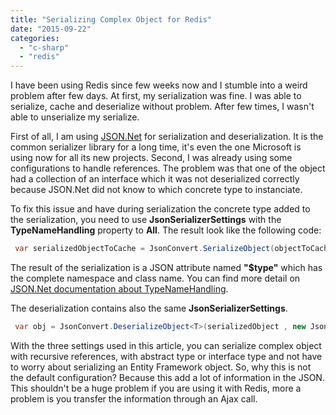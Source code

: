 ```yaml
---
title: "Serializing Complex Object for Redis"
date: "2015-09-22"
categories: 
  - "c-sharp"
  - "redis"
---
```


I have been using Redis since few weeks now and I stumble into a weird problem after few days. At first, my serialization was fine. I was able to serialize, cache and deserialize without problem. After few times, I wasn't able to unserialize my serialize.

First of all, I am using [JSON.Net](http://www.newtonsoft.com/json) for serialization and deserialization. It is the common serializer library for a long time, it's even the one Microsoft is using now for all its new projects. Second, I was already using some configurations to handle references. The problem was that one of the object had a collection of an interface which it was not deserialized correctly because JSON.Net did not know to which concrete type to instanciate.

To fix this issue and have during serialization the concrete type added to the serialization, you need to use **JsonSerializerSettings** with the **TypeNameHandling** property to **All**. The result look like the following code: 
```csharp
 var serializedObjectToCache = JsonConvert.SerializeObject(objectToCache , Formatting.Indented , new JsonSerializerSettings { ReferenceLoopHandling = ReferenceLoopHandling.Serialize, PreserveReferencesHandling = PreserveReferencesHandling.Objects, TypeNameHandling = TypeNameHandling.All }); 
```

The result of the serialization is a JSON attribute named **"$type"** which has the complete namespace and class name. You can find more detail on [JSON.Net documentation about TypeNameHandling](http://www.newtonsoft.com/json/help/html/SerializeTypeNameHandling.htm).

The deserialization contains also the same **JsonSerializerSettings**.


```csharp
 var obj = JsonConvert.DeserializeObject<T>(serializedObject , new JsonSerializerSettings { ReferenceLoopHandling = ReferenceLoopHandling.Serialize, PreserveReferencesHandling = PreserveReferencesHandling.Objects, TypeNameHandling = TypeNameHandling.All }); 
```

With the three settings used in this article, you can serialize complex object with recursive references, with abstract type or interface type and not have to worry about serializing an Entity Framework object. So, why this is not the default configuration? Because this add a lot of information in the JSON. This shouldn't be a huge problem if you are using it with Redis, more a problem is you transfer the information through an Ajax call.
